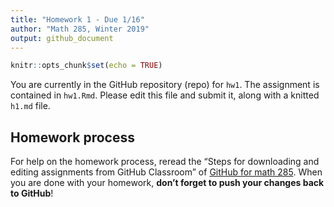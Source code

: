 ```yaml
---
title: "Homework 1 - Due 1/16"
author: "Math 285, Winter 2019"
output: github_document
---
```


```r
knitr::opts_chunk$set(echo = TRUE)
```

You are currently in the GitHub repository (repo) for `hw1`. The assignment is contained in `hw1.Rmd`. Please edit this file and submit it, along with a knitted `h1.md` file.


## Homework process

For help on the homework process, reread the "Steps for downloading and editing assignments from GitHub Classroom" of [GitHub for math 285](https://github.com/intro-data-science-w2019/class_materials/blob/master/resources/github-for-students.md). When you are done with your homework, **don't forget to push your changes back to GitHub**!